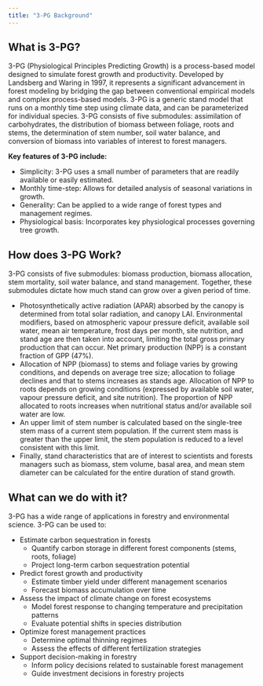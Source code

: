 ```yaml
---
title: "3-PG Background"
---
```


## What is 3-PG?

3-PG (Physiological Principles Predicting Growth) is a process-based model designed to simulate forest growth and productivity. Developed by Landsberg and Waring in 1997, it represents a significant advancement in forest modeling by bridging the gap between conventional empirical models and complex process-based models. 3-PG is a generic stand model that runs on a monthly time step using climate data, and can be parameterized for individual species. 3-PG consists of five submodules: assimilation of carbohydrates, the distribution of biomass between foliage, roots and stems, the determination of stem number, soil water balance, and conversion of biomass into variables of interest to forest managers.

**Key features of 3-PG include:**

-   Simplicity: 3-PG uses a small number of parameters that are readily available or easily estimated.
-   Monthly time-step: Allows for detailed analysis of seasonal variations in growth.
-   Generality: Can be applied to a wide range of forest types and management regimes.
-   Physiological basis: Incorporates key physiological processes governing tree growth.

## How does 3-PG Work?

3-PG consists of five submodules: biomass production, biomass allocation, stem mortality, soil water balance, and stand management. Together, these submodules dictate how much stand can grow over a given period of time.

-   Photosynthetically active radiation (APAR) absorbed by the canopy is determined from total solar radiation, and canopy LAI. Environmental modifiers, based on atmospheric vapour pressure deficit, available soil water, mean air temperature, frost days per month, site nutrition, and stand age are then taken into account, limiting the total gross primary production that can occur. Net primary production (NPP) is a constant fraction of GPP (47%).
-   Allocation of NPP (biomass) to stems and foliage varies by growing conditions, and depends on average tree size; allocation to foliage declines and that to stems increases as stands age. Allocation of NPP to roots depends on growing conditions (expressed by available soil water, vapour pressure deficit, and site nutrition). The proportion of NPP allocated to roots increases when nutritional status and/or available soil water are low.
-   An upper limit of stem number is calculated based on the single-tree stem mass of a current stem population. If the current stem mass is greater than the upper limit, the stem population is reduced to a level consistent with this limit.
-   Finally, stand characteristics that are of interest to scientists and forests managers such as biomass, stem volume, basal area, and mean stem diameter can be calculated for the entire duration of stand growth.

## What can we do with it?

3-PG has a wide range of applications in forestry and environmental science. 3-PG can be used to:

-   Estimate carbon sequestration in forests
    -   Quantify carbon storage in different forest components (stems, roots, foliage)
    -   Project long-term carbon sequestration potential
-   Predict forest growth and productivity
    -   Estimate timber yield under different management scenarios
    -   Forecast biomass accumulation over time
-   Assess the impact of climate change on forest ecosystems
    -   Model forest response to changing temperature and precipitation patterns
    -   Evaluate potential shifts in species distribution
-   Optimize forest management practices
    -   Determine optimal thinning regimes
    -   Assess the effects of different fertilization strategies
-   Support decision-making in forestry
    -   Inform policy decisions related to sustainable forest management
    -   Guide investment decisions in forestry projects
